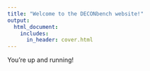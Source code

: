 ```yaml
---
title: "Welcome to the DECONbench website!"
output:
  html_document:
    includes:
      in_header: cover.html
---
```


You're up and running!